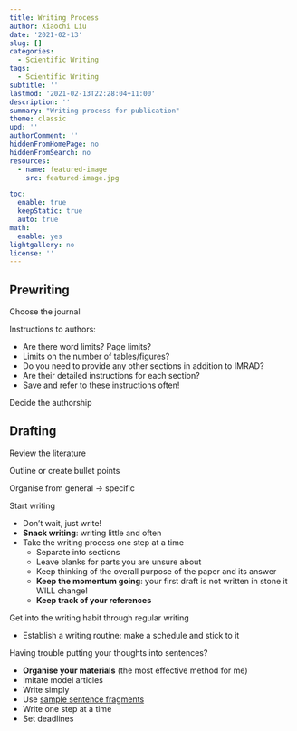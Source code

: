 ```yaml
---
title: Writing Process
author: Xiaochi Liu
date: '2021-02-13'
slug: []
categories:
  - Scientific Writing
tags:
  - Scientific Writing
subtitle: ''
lastmod: '2021-02-13T22:28:04+11:00'
description: ''
summary: "Writing process for publication"
theme: classic
upd: ''
authorComment: ''
hiddenFromHomePage: no
hiddenFromSearch: no
resources:
  - name: featured-image
    src: featured-image.jpg

toc:
  enable: true
  keepStatic: true
  auto: true
math:
  enable: yes
lightgallery: no
license: ''
---
```




## Prewriting

Choose the journal

Instructions to authors:

* Are there word limits? Page limits?
* Limits on the number of tables/figures?
* Do you need to provide any other sections in addition to IMRAD?
* Are their detailed instructions for each section?
* Save and refer to these instructions often!

Decide the authorship


## Drafting

Review the literature

Outline or create bullet points

Organise from general -> specific

Start writing

* Don't wait, just write!
* **Snack writing**: writing little and often
* Take the writing process one step at a time
    - Separate into sections
    - Leave blanks for parts you are unsure about
    - Keep thinking of the overall purpose of the paper and its answer
    - **Keep the momentum going**: your first draft is not written in stone it WILL change!
    - **Keep track of your references**

Get into the writing habit through regular writing

* Establish a writing routine: make a schedule and stick to it

Having trouble putting your thoughts into sentences?

* **Organise your materials** (the most effective method for me)
* Imitate model articles
* Write simply
* Use [sample sentence fragments](http://www.phrasebank.manchester.ac.uk/)
* Write one step at a time
* Set deadlines
